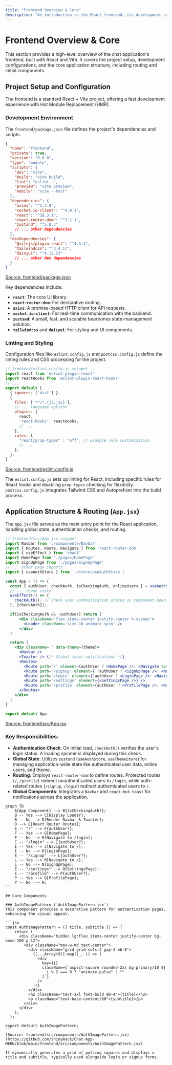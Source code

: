 ```yaml
---
title: "Frontend Overview & Core"
description: "An introduction to the React frontend, its development setup, configuration, main application structure, and foundational components."
---
```

<TOC />

# Frontend Overview & Core

This section provides a high-level overview of the chat application's frontend, built with React and Vite. It covers the project setup, development configurations, and the core application structure, including routing and initial components.

## Project Setup and Configuration

The frontend is a standard React + Vite project, offering a fast development experience with Hot Module Replacement (HMR).

### Development Environment
The `frontend/package.json` file defines the project's dependencies and scripts.

```json
{
  "name": "frontend",
  "private": true,
  "version": "0.0.0",
  "type": "module",
  "scripts": {
    "dev": "vite",
    "build": "vite build",
    "lint": "eslint .",
    "preview": "vite preview",
    "mobile": "vite --host"
  },
  "dependencies": {
    "axios": "^1.7.9",
    "socket.io-client": "^4.8.1",
    "react": "^18.3.1",
    "react-router-dom": "^7.1.1",
    "zustand": "^5.0.3"
    // ... other dependencies
  },
  "devDependencies": {
    "@vitejs/plugin-react": "^4.3.4",
    "tailwindcss": "^3.4.17",
    "daisyui": "^4.12.23"
    // ... other dev dependencies
  }
}
```
[Source: frontend/package.json](https://github.com/shinymack/Chat-App-MERN/blob/main/frontend/package.json)

Key dependencies include:
*   **`react`**: The core UI library.
*   **`react-router-dom`**: For declarative routing.
*   **`axios`**: A promise-based HTTP client for API requests.
*   **`socket.io-client`**: For real-time communication with the backend.
*   **`zustand`**: A small, fast, and scalable bearbones state-management solution.
*   **`tailwindcss`** and **`daisyui`**: For styling and UI components.

### Linting and Styling
Configuration files like `eslint.config.js` and `postcss.config.js` define the linting rules and CSS processing for the project.

```javascript
// frontend/eslint.config.js snippet
import react from 'eslint-plugin-react'
import reactHooks from 'eslint-plugin-react-hooks'
// ...
export default [
  { ignores: ['dist'] },
  {
    files: ['**/*.{js,jsx}'],
    // ... language options
    plugins: {
      react,
      'react-hooks': reactHooks,
      // ...
    },
    rules: {
      "react/prop-types" : "off", // Example rule customization
      // ...
    },
  },
]
```
[Source: frontend/eslint.config.js](https://github.com/shinymack/Chat-App-MERN/blob/main/frontend/eslint.config.js)

The `eslint.config.js` sets up linting for React, including specific rules for React hooks and disabling `prop-types` checking for flexibility. `postcss.config.js` integrates Tailwind CSS and Autoprefixer into the build process.

## Application Structure & Routing (`App.jsx`)

The `App.jsx` file serves as the main entry point for the React application, handling global state, authentication checks, and routing.

```jsx
// frontend/src/App.jsx snippet
import Navbar from './components/Navbar'
import { Routes, Route, Navigate } from 'react-router-dom'
import { useEffect } from 'react'
import HomePage from './pages/HomePage'
import SignUpPage from './pages/SignUpPage'
// ... other page imports
import { useAuthStore } from './store/useAuthStore';

const App = () => {
  const { authUser, checkAuth, isCheckingAuth, onlineUsers } = useAuthStore();
  // ... theme store
  useEffect(() => {
    checkAuth(); // Check user authentication status on component mount
  }, [checkAuth]);

  if(isCheckingAuth && !authUser) return (
      <div className='flex items-center justify-center h-screen'>
        <Loader className='size-10 animate-spin' />
      </div>
  )

  return (
    <div className='' data-theme={theme}>
      <Navbar />
      <Toaster /> {/* Global toast notifications */}
      <Routes>
        <Route path='/' element={authUser ? <HomePage />: <Navigate to='/login' />} />
        <Route path='/signup' element={ !authUser ? <SignUpPage />: <Navigate to='/' />} />
        <Route path='/login' element={!authUser ? <LoginPage />: <Navigate to='/' />} />
        <Route path='/settings' element={<SettingsPage />} />
        <Route path='/profile' element={authUser ? <ProfilePage />: <Navigate to='/login' />} />
      </Routes>
    </div>
  )
}

export default App
```
[Source: frontend/src/App.jsx](https://github.com/shinymack/Chat-App-MERN/blob/main/frontend/src/App.jsx)

### Key Responsibilities:
*   **Authentication Check**: On initial load, `checkAuth()` verifies the user's login status. A loading spinner is displayed during this check.
*   **Global State**: Utilizes `zustand` (`useAuthStore`, `useThemeStore`) for managing application-wide state like authenticated user data, online users, and theme.
*   **Routing**: Employs `react-router-dom` to define routes. Protected routes (`/`, `/profile`) redirect unauthenticated users to `/login`, while auth-related routes (`/signup`, `/login`) redirect authenticated users to `/`.
*   **Global Components**: Integrates a `Navbar` and `react-hot-toast` for notifications across the application.

<!-- Fixed Mermaid syntax -->
````mermaid
graph TD
    A[App Component] --> B{isCheckingAuth?};
    B -- Yes --> C[Display Loader];
    B -- No --> D[Render Navbar & Toaster];
    D --> E[React Router Routes];
    E -- "/" --> F{authUser?};
    F -- Yes --> G[HomePage];
    F -- No --> H[Navigate to /login];
    E -- "/login" --> I{authUser?};
    I -- Yes --> J[Navigate to /];
    I -- No --> K[LoginPage];
    E -- "/signup" --> L{authUser?};
    L -- Yes --> M[Navigate to /];
    L -- No --> N[SignUpPage];
    E -- "/settings" --> O[SettingsPage];
    E -- "/profile" --> P{authUser?};
    P -- Yes --> Q[ProfilePage];
    P -- No --> H;
```

## Core Components

### AuthImagePattern (`AuthImagePattern.jsx`)
This component provides a decorative pattern for authentication pages, enhancing the visual appeal.

```jsx
const AuthImagePattern = ({ title, subtitle }) => {
    return (
      <div className="hidden lg:flex items-center justify-center bg-base-200 p-12">
        <div className="max-w-md text-center">
          <div className="grid grid-cols-3 gap-3 mb-8">
            {[...Array(9)].map((_, i) => (
              <div
                key={i}
                className={`aspect-square rounded-2xl bg-primary/10 ${
                  i % 2 === 0 ? "animate-pulse" : ""
                }`}
              />
            ))}
          </div>
          <h2 className="text-2xl font-bold mb-4">{title}</h2>
          <p className="text-base-content/60">{subtitle}</p>
        </div>
      </div>
    );
  };

export default AuthImagePattern;
```
[Source: frontend/src/components/AuthImagePattern.jsx](https://github.com/shinymack/Chat-App-MERN/blob/main/frontend/src/components/AuthImagePattern.jsx)

It dynamically generates a grid of pulsing squares and displays a title and subtitle, typically used alongside login or signup forms.